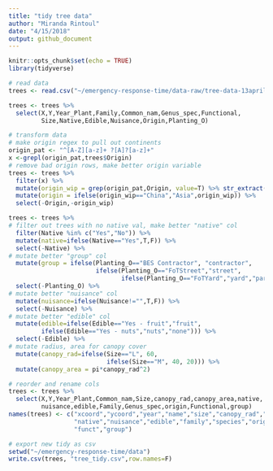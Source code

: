 ```yaml
---
title: "tidy tree data"
author: "Miranda Rintoul"
date: "4/15/2018"
output: github_document
---
```


```r
knitr::opts_chunk$set(echo = TRUE)
library(tidyverse)
```

```r
# read data
trees <- read.csv("~/emergency-response-time/data-raw/tree-data-13april.csv")
```

```r
trees <- trees %>%
  select(X,Y,Year_Plant,Family,Common_nam,Genus_spec,Functional,
         Size,Native,Edible,Nuisance,Origin,Planting_O)
```

```r
# transform data
# make origin regex to pull out continents
origin_pat <- "^[A-Z][a-z]+ ?[A]?[a-z]+"
x <-grepl(origin_pat,trees$Origin)
# remove bad origin rows, make better origin variable
trees <- trees %>%
  filter(x) %>%
  mutate(origin_wip = grep(origin_pat,Origin, value=T) %>% str_extract(origin_pat)) %>%
  mutate(origin = ifelse(origin_wip=="China","Asia",origin_wip)) %>%
  select(-Origin,-origin_wip)

trees <- trees %>%
# filter out trees with no native val, make better "native" col
  filter(Native %in% c("Yes","No")) %>%
  mutate(native=ifelse(Native=="Yes",T,F)) %>%
  select(-Native) %>%
# mutate better "group" col
  mutate(group = ifelse(Planting_O=="BES Contractor", "contractor",
                        ifelse(Planting_O=="FoTStreet","street",
                               ifelse(Planting_O=="FoTYard","yard","park")))) %>%
  select(-Planting_O) %>%
# mutate better "nuisance" col
  mutate(nuisance=ifelse(Nuisance!="",T,F)) %>%
  select(-Nuisance) %>% 
# mutate better "edible" col
  mutate(edible=ifelse(Edible=="Yes - fruit","fruit",
         ifelse(Edible=="Yes - nuts","nuts","none"))) %>%
  select(-Edible) %>%
# mutate radius, area for canopy cover
  mutate(canopy_rad=ifelse(Size=="L", 60,
                           ifelse(Size=="M", 40, 20))) %>%
  mutate(canopy_area = pi*canopy_rad^2)

# reorder and rename cols
trees <- trees %>%
  select(X,Y,Year_Plant,Common_nam,Size,canopy_rad,canopy_area,native,
         nuisance,edible,Family,Genus_spec,origin,Functional,group)
names(trees) <- c("xcoord","ycoord","year","name","size","canopy_rad","canopy_area",
                  "native","nuisance","edible","family","species","origin",
                  "funct","group")
```

```r
# export new tidy as csv
setwd("~/emergency-response-time/data")
write.csv(trees, "tree_tidy.csv",row.names=F)
```